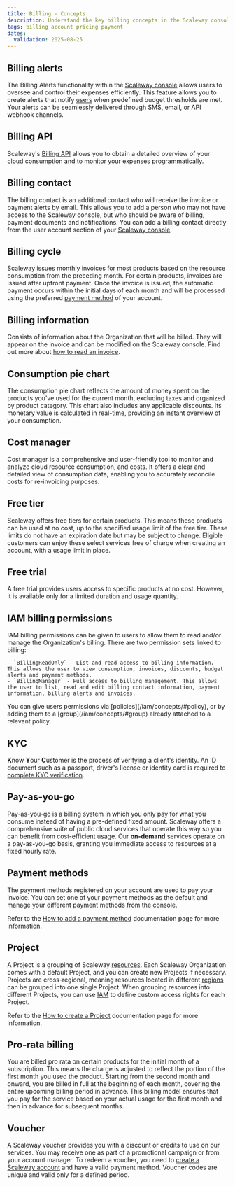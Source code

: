 ```yaml
---
title: Billing - Concepts
description: Understand the key billing concepts in the Scaleway console.
tags: billing account pricing payment
dates:
  validation: 2025-08-25
---
```


## Billing alerts

The Billing Alerts functionality within the [Scaleway console](https://console.scaleway.com) allows users to oversee and control their expenses efficiently. This feature allows you to create alerts that notify [users](/iam/concepts/#user) when predefined budget thresholds are met. Your alerts can be seamlessly delivered through SMS, email, or API webhook channels.

## Billing API

Scaleway's [Billing API](https://www.scaleway.com/en/developers/api/billing/) allows you to obtain a detailed overview of your cloud consumption and to monitor your expenses programmatically.

## Billing contact

The billing contact is an additional contact who will receive the invoice or payment alerts by email. This allows you to add a person who may not have access to the Scaleway console, but who should be aware of billing, payment documents and notifications. You can add a billing contact directly from the user account section of your [Scaleway console](https://console.scaleway.com).

## Billing cycle

Scaleway issues monthly invoices for most products based on the resource consumption from the preceding month. For certain products, invoices are issued after upfront payment. Once the invoice is issued, the automatic payment occurs within the initial days of each month and will be processed using the preferred [payment method](#payment-methods) of your account.

## Billing information

Consists of information about the Organization that will be billed. They will appear on the invoice and can be modified on the Scaleway console. Find out more about [how to read an invoice](/billing/faq/#how-to-read-my-invoice).

## Consumption pie chart

The consumption pie chart reflects the amount of money spent on the products you've used for the current month, excluding taxes and organized by product category. This chart also includes any applicable discounts. Its monetary value is calculated in real-time, providing an instant overview of your consumption.

## Cost manager

Cost manager is a comprehensive and user-friendly tool to monitor and analyze cloud resource consumption, and costs. It offers a clear and detailed view of consumption data, enabling you to accurately reconcile costs for re-invoicing purposes.

## Free tier

Scaleway offers free tiers for certain products. This means these products can be used at no cost, up to the specified usage limit of the free tier. These limits do not have an expiration date but may be subject to change. Eligible customers can enjoy these select services free of charge when creating an account, with a usage limit in place.

## Free trial

A free trial provides users access to specific products at no cost. However, it is available only for a limited duration and usage quantity.

## IAM billing permissions

IAM billing permissions can be given to users to allow them to read and/or manage the Organization's billing. There are two permission sets linked to billing:

    - `BillingReadOnly` - List and read access to billing information. This allows the user to view consumption, invoices, discounts, budget alerts and payment methods.
    - `BillingManager` - Full access to billing management. This allows the user to list, read and edit billing contact information, payment information, billing alerts and invoices.

<Message type="note">
  You can give users permissions via [policies](/iam/concepts/#policy), or by adding them to a [group](/iam/concepts/#group) already attached to a relevant policy.
</Message>

## KYC

**K**now **Y**our **C**ustomer is the process of verifying a client's identity. An ID document such as a passport, driver's license or identity card is required to [complete KYC verification](/account/how-to/verify-identity/).

## Pay-as-you-go

Pay-as-you-go is a billing system in which you only pay for what you consume instead of having a pre-defined fixed amount. Scaleway offers a comprehensive suite of public cloud services that operate this way so you can benefit from cost-efficient usage. Our **on-demand** services operate on a pay-as-you-go basis, granting you immediate access to resources at a fixed hourly rate.

## Payment methods

The payment methods registered on your account are used to pay your invoice. You can set one of your payment methods as the default and manage your different payment methods from the console.

Refer to the [How to add a payment method](/billing/how-to/add-payment-method) documentation page for more information.

## Project

A Project is a grouping of Scaleway [resources](/iam/concepts/#resource). Each Scaleway Organization comes with a default Project, and you can create new Projects if necessary. Projects are cross-regional, meaning resources located in different [regions](/instances/concepts/#region) can be grouped into one single Project. When grouping resources into different Projects, you can use [IAM](/iam/concepts/#iam) to define custom access rights for each Project.

Refer to the [How to create a Project](/organizations-and-projects/how-to/create-a-project) documentation page for more information.

## Pro-rata billing

You are billed pro rata on certain products for the initial month of a subscription. This means the charge is adjusted to reflect the portion of the first month you used the product. Starting from the second month and onward, you are billed in full at the beginning of each month, covering the entire upcoming billing period in advance. This billing model ensures that you pay for the service based on your actual usage for the first month and then in advance for subsequent months.

## Voucher

A Scaleway voucher provides you with a discount or credits to use on our services. You may receive one as part of a promotional campaign or from your account manager. To redeem a voucher, you need to [create a Scaleway account](/account/how-to/create-an-account/) and have a valid payment method. Voucher codes are unique and valid only for a defined period.
